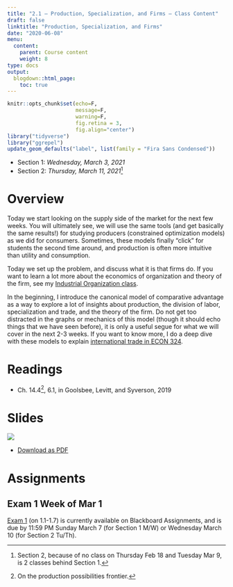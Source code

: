```yaml
---
title: "2.1 — Production, Specialization, and Firms — Class Content"
draft: false
linktitle: "Production, Specialization, and Firms"
date: "2020-06-08"
menu:
  content:
    parent: Course content
    weight: 8
type: docs
output:
  blogdown::html_page:
    toc: true
---
```

```r
knitr::opts_chunk$set(echo=F,
                      message=F,
                      warning=F,
                      fig.retina = 3,
                      fig.align="center")
library("tidyverse")
library("ggrepel")
update_geom_defaults("label", list(family = "Fira Sans Condensed"))
```


- Section 1: *Wednesday, March 3, 2021*
- Section 2: *Thursday, March 11, 2021*^[Section 2, because of no class on Thursday Feb 18 and Tuesday Mar 9, is 2 classes behind Section 1.]

# <i class="fas fa-info-circle fa-lg"></i> Overview

Today we start looking on the supply side of the market for the next few weeks. You will ultimately see, we will use the same tools (and get basically the same results!) for studying producers (constrained optimization models) as we did for consumers. Sometimes, these models finally "click" for students the second time around, and production is often more intuitive than utility and consumption.

Today we set up the problem, and discuss what it is that firms do. If you want to learn a lot more about the economics of organization and theory of the firm, see my [Industrial Organization class](https://ios20.classes.ryansafner.com).

In the beginning, I introduce the canonical model of comparative advantage as a way to explore a lot of insights about production, the division of labor, specialization and trade, and the theory of the firm. Do not get too distracted in the graphs or mechanics of this model (though it should echo things that we have seen before), it is only a useful segue for what we will cover in the next 2-3 weeks. If you want to know more, I do a deep dive with these models to explain [international trade in ECON 324](https://tradef20.classes.ryansafner.com).

# <i class="fas fa-book-reader fa-lg"></i> Readings

- <i class="fas fa-book"></i> Ch. 14.4^[On the production possibilities frontier.], 6.1, in Goolsbee, Levitt, and Syverson, 2019

# <i class="fas fa-chalkboard-teacher"></i> Slides

[![](/slides/2.1-slides.png)](/slides/2.1-slides.html)

- [<i class="fas fa-file-pdf"></i> Download as PDF](/slides/2.1-slides.pdf)

# <i class="fas fa-laptop-code"></i> Assignments

## Exam 1 Week of Mar 1

[Exam 1](/assignments/01-exam) (on 1.1-1.7) is currently available on Blackboard Assignments, and is due by 11:59 PM Sunday March 7 (for Section 1 M/W) or Wednesday March 10 (for Section 2 Tu/Th).